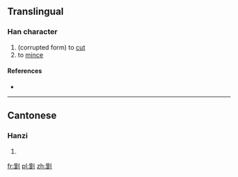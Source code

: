 ==Translingual==

===Han character===
{{Han char|rn=18|rad=刀|as=16|sn=18|four=|canj=HMLN|ids=⿰⿳⺮一韭刂}}

# (corrupted form) to [[cut]]
# to [[mince]]

====References====
* {{Han ref|kx=0145.310|hdz=10362.120|uh=3510|ud=13584}}

----

==Cantonese==

===Hanzi===
{{yue-hanzi|jyut=[[cim1]]|y=chim1}}

# {{defn|lang=yue|sort=刀16}}

[[fr:㔐]]
[[pl:㔐]]
[[zh:㔐]]